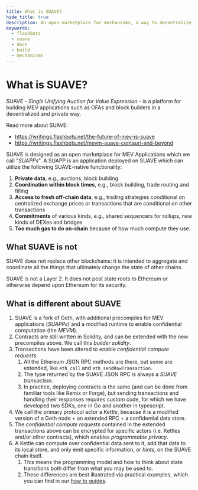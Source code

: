 ```yaml
---
title: What is SUAVE?
hide_title: true
description: An open marketplace for mechanisms, a way to decentralize block building, and a general-purpose coordination solution.
keywords:
  - flashbots
  - suave
  - docs
  - build
  - mechanisms
---
```


# What is SUAVE?

SUAVE - _Single Unifying Auction for Value Expression_ - is a platform for building MEV applications such as OFAs and block builders in a decentralized and private way.

Read more about SUAVE:

- https://writings.flashbots.net/the-future-of-mev-is-suave
- https://writings.flashbots.net/mevm-suave-centauri-and-beyond

SUAVE is designed as an open marketplace for MEV Applications which we call "_SUAPPs_". A SUAPP is an application deployed on SUAVE which can utilize the following SUAVE-native functionality:

1. **Private data**, e.g., auctions, block building
2. **Coordination within block times**, e.g., block building, trade routing and filling
3. **Access to fresh off-chain data**, e.g., trading strategies conditional on centralized exchange prices or transactions that are conditional on other transactions
4. **Commitments** of various kinds, e.g., shared sequencers for rollups, new kinds of DEXes and bridges
5. **Too much gas to do on-chain** because of how much compute they use.

## What SUAVE is not

SUAVE does not replace other blockchains: it is intended to aggregate and coordinate all the things that ultimately change the state of other chains.

SUAVE is not a Layer 2. It does not post state roots to Ethereum or otherwise depend upon Ethereum for its security.

## What is different about SUAVE

1. SUAVE is a fork of Geth, with additional precompiles for MEV applications (_SUAPPs_) and a modified runtime to enable confidential computation (the _MEVM_).
2. Contracts are still written in Solidity, and can be extended with the new precompiles above. We call this _builder solidity_.
3. Transactions have been altered to enable _confidential compute requests_.
    1. All the Ethereum JSON RPC methods are there, but some are extended, like `eth_call` and `eth_sendRawTransaction`.
    2. The type returned by the SUAVE JSON RPC is always a _SUAVE transaction_.
    3. In practice, deploying contracts is the same (and can be done from familiar tools like Remix or Forge), but sending transactions and handling their responses requires custom code, for which we have developed two SDKs, one in Go and another in typescript.
4. We call the primary protocol actor a _Kettle_, because it is a modified version of a Geth node + an extended RPC + a confidential data store.
5. The _confidential compute requests_ contained in the extended transactions above can be encrypted for specific actors (i.e. Kettles and/or other contracts), which enables _programmable privacy_.
6. A Kettle can compute over confidential data sent to it, add that data to its local store, and only emit specific information, or _hints_, on the SUAVE chain itself.
    1. This means the programming model and how to think about state transitions both differ from what you may be used to.
    2. These differences are best illustrated via practical examples, which you can find in our [how to guides](/how-to).
